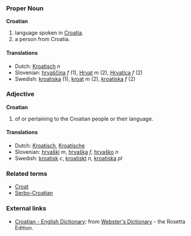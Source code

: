 ===Proper Noun===
'''Croatian'''

# language spoken in [[Croatia]].
# a person from Croatia.

====Translations====
*Dutch: [[Kroatisch]] ''n''
*Slovenian: [[hrvaščina]] ''f'' (1), [[Hrvat]] ''m'' (2), [[Hrvatica]] ''f'' (2)
*Swedish: [[kroatiska]] (1), [[kroat]] ''m'' (2), [[kroatiska]] ''f'' (2)

===Adjective===
'''Croatian'''

# of or pertaining to the Croatian people or their language.

====Translations====
*Dutch: [[Kroatisch]], [[Kroatische]]
*Slovenian: [[hrvaški]] ''m'', [[hrvaška]] ''f'', [[hrvaško]] ''n''
*Swedish: [[kroatisk]] ''c'', [[kroatiskt]] ''n'', [[kroatiska]] ''pl''

===Related terms===
*[[Croat]]
*[[Serbo-Croatian]]

=== External links===
*[http://www.websters-online-dictionary.org/definition/Croatian-english/ Croatian - English Dictionary]: from [http://www.websters-online-dictionary.org/ Webster's Dictionary] - the Rosetta Edition.